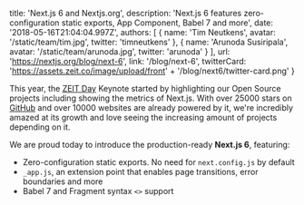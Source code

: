   title: 'Next.js 6 and Nextjs.org',
  description:
    'Next.js 6 features zero-configuration static exports, App Component, Babel 7 and more',
  date: '2018-05-16T21:04:04.997Z',
  authors: [
    {
      name: 'Tim Neutkens',
      avatar: '/static/team/tim.jpg',
      twitter: 'timneutkens'
    },
    {
      name: 'Arunoda Susiripala',
      avatar: '/static/team/arunoda.jpg',
      twitter: 'arunoda'
    }
  ],
  url: 'https://nextjs.org/blog/next-6',
  link: '/blog/next-6',
  twitterCard:
    'https://assets.zeit.co/image/upload/front' + '/blog/next6/twitter-card.png'
}

This year, the [ZEIT Day](/day) Keynote started by highlighting our Open Source projects including showing the metrics of Next.js. With over 25000 stars on [GitHub](https://github.com/zeit/next.js) and over 10000 websites are already powered by it, we're incredibly amazed at its growth and love seeing the increasing amount of projects depending on it.

We are proud today to introduce the production-ready **Next.js 6**, featuring:

- Zero-configuration static exports. No need for `next.config.js` by default
- `_app.js`, an extension point that enables page transitions, error boundaries and more
- Babel 7 and Fragment syntax `<>` support
